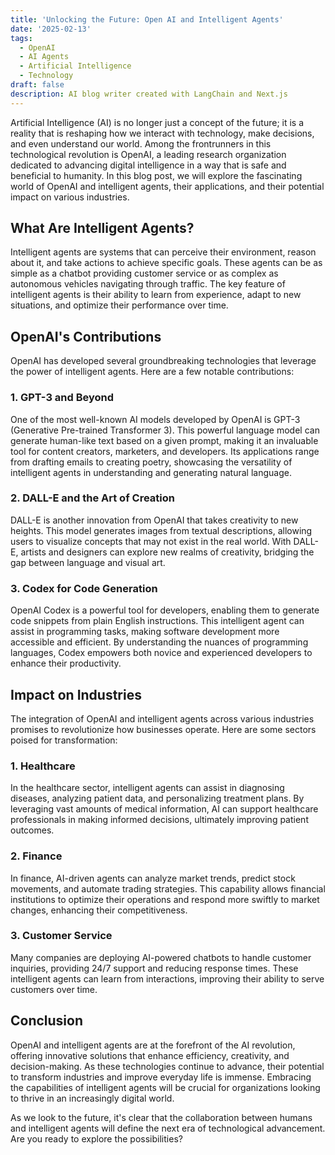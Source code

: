 ```yaml
---
title: 'Unlocking the Future: Open AI and Intelligent Agents'
date: '2025-02-13'
tags:
  - OpenAI
  - AI Agents
  - Artificial Intelligence
  - Technology
draft: false
description: AI blog writer created with LangChain and Next.js
---
```


Artificial Intelligence (AI) is no longer just a concept of the future; it is a reality that is reshaping how we interact with technology, make decisions, and even understand our world. Among the frontrunners in this technological revolution is OpenAI, a leading research organization dedicated to advancing digital intelligence in a way that is safe and beneficial to humanity. In this blog post, we will explore the fascinating world of OpenAI and intelligent agents, their applications, and their potential impact on various industries.

## What Are Intelligent Agents?

Intelligent agents are systems that can perceive their environment, reason about it, and take actions to achieve specific goals. These agents can be as simple as a chatbot providing customer service or as complex as autonomous vehicles navigating through traffic. The key feature of intelligent agents is their ability to learn from experience, adapt to new situations, and optimize their performance over time.

## OpenAI's Contributions

OpenAI has developed several groundbreaking technologies that leverage the power of intelligent agents. Here are a few notable contributions:

### 1. GPT-3 and Beyond

One of the most well-known AI models developed by OpenAI is GPT-3 (Generative Pre-trained Transformer 3). This powerful language model can generate human-like text based on a given prompt, making it an invaluable tool for content creators, marketers, and developers. Its applications range from drafting emails to creating poetry, showcasing the versatility of intelligent agents in understanding and generating natural language.

### 2. DALL-E and the Art of Creation

DALL-E is another innovation from OpenAI that takes creativity to new heights. This model generates images from textual descriptions, allowing users to visualize concepts that may not exist in the real world. With DALL-E, artists and designers can explore new realms of creativity, bridging the gap between language and visual art.

### 3. Codex for Code Generation

OpenAI Codex is a powerful tool for developers, enabling them to generate code snippets from plain English instructions. This intelligent agent can assist in programming tasks, making software development more accessible and efficient. By understanding the nuances of programming languages, Codex empowers both novice and experienced developers to enhance their productivity.

## Impact on Industries

The integration of OpenAI and intelligent agents across various industries promises to revolutionize how businesses operate. Here are some sectors poised for transformation:

### 1. Healthcare

In the healthcare sector, intelligent agents can assist in diagnosing diseases, analyzing patient data, and personalizing treatment plans. By leveraging vast amounts of medical information, AI can support healthcare professionals in making informed decisions, ultimately improving patient outcomes.

### 2. Finance

In finance, AI-driven agents can analyze market trends, predict stock movements, and automate trading strategies. This capability allows financial institutions to optimize their operations and respond more swiftly to market changes, enhancing their competitiveness.

### 3. Customer Service

Many companies are deploying AI-powered chatbots to handle customer inquiries, providing 24/7 support and reducing response times. These intelligent agents can learn from interactions, improving their ability to serve customers over time.

## Conclusion

OpenAI and intelligent agents are at the forefront of the AI revolution, offering innovative solutions that enhance efficiency, creativity, and decision-making. As these technologies continue to advance, their potential to transform industries and improve everyday life is immense. Embracing the capabilities of intelligent agents will be crucial for organizations looking to thrive in an increasingly digital world.

As we look to the future, it's clear that the collaboration between humans and intelligent agents will define the next era of technological advancement. Are you ready to explore the possibilities?
